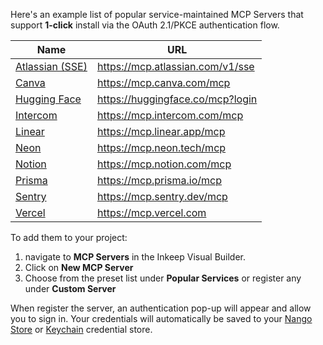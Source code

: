 Here's an example list of popular service-maintained MCP Servers that support **1-click** install via the OAuth 2.1/PKCE authentication flow.

| Name                                                                                                             | URL                              |
| ---------------------------------------------------------------------------------------------------------------- | -------------------------------- |
| [Atlassian (SSE)](https://support.atlassian.com/rovo/docs/getting-started-with-the-atlassian-remote-mcp-server/) | https://mcp.atlassian.com/v1/sse |
| [Canva](https://www.canva.dev/docs/connect/canva-mcp-server-setup/)                                              | https://mcp.canva.com/mcp        |
| [Hugging Face](https://huggingface.co/mcp)                                                                       | https://huggingface.co/mcp?login |
| [Intercom](https://developers.intercom.com/docs/guides/mcp)                                                      | https://mcp.intercom.com/mcp     |
| [Linear](https://linear.app/docs/mcp)                                                                            | https://mcp.linear.app/mcp       |
| [Neon](https://neon.com/docs/ai/neon-mcp-server)                                                                 | https://mcp.neon.tech/mcp        |
| [Notion](https://developers.notion.com/docs/get-started-with-mcp)                                                | https://mcp.notion.com/mcp       |
| [Prisma](https://www.prisma.io/docs/postgres/integrations/mcp-server#remote-mcp-server)                          | https://mcp.prisma.io/mcp        |
| [Sentry](https://docs.sentry.io/product/sentry-mcp/)                                                             | https://mcp.sentry.dev/mcp       |
| [Vercel](https://vercel.com/docs/mcp/vercel-mcp)                                                                 | https://mcp.vercel.com           |

To add them to your project:
1. navigate to **MCP Servers** in the Inkeep Visual Builder. 
2. Click on **New MCP Server**
3. Choose from the preset list under **Popular Services** or register any under **Custom Server**

When register the server, an authentication pop-up will appear and allow you to sign in. Your credentials will automatically be saved to your [Nango Store](/typescript-sdk/tools/credentials#nango-store) or [Keychain](/typescript-sdk/tools/credentials#keychain-store) credential store.
